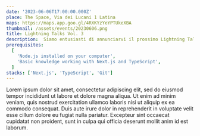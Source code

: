 ```yaml
---
date: '2023-06-06T17:00:00.000Z'
place: The Space, Via dei Lucani 1 Latina
maps: https://maps.app.goo.gl/4RXKYzYeYPTUkeXBA
thumbnail: /assets/events/20230606.png
title: Lightning Talks Vol. 3
description:  Siamo entusiasti di annunciarvi il prossimo Lightning Talks della community LiT! Si parlerà di Cost Optimization on Google Cloud con Sergio Picca, Panoramica delle Reti mobili e 5G con Alessio Marinelli e KubeCon & operatori Kubernetes con Gabriele Quaresima
prerequisites:
  [
    'Node.js installed on your computer',
    'Basic knowledge working with Next.js and TypeScript',
  ]
stacks: ['Next.js', 'TypeScript', 'Git']
---
```


<Prerequisites />
<Stacks />
Lorem ipsum dolor sit amet, consectetur adipiscing elit, sed do eiusmod tempor
incididunt ut labore et dolore magna aliqua. Ut enim ad minim veniam, quis
nostrud exercitation ullamco laboris nisi ut aliquip ex ea commodo consequat.
Duis aute irure dolor in reprehenderit in voluptate velit esse cillum dolore eu
fugiat nulla pariatur. Excepteur sint occaecat cupidatat non proident, sunt in
culpa qui officia deserunt mollit anim id est laborum.